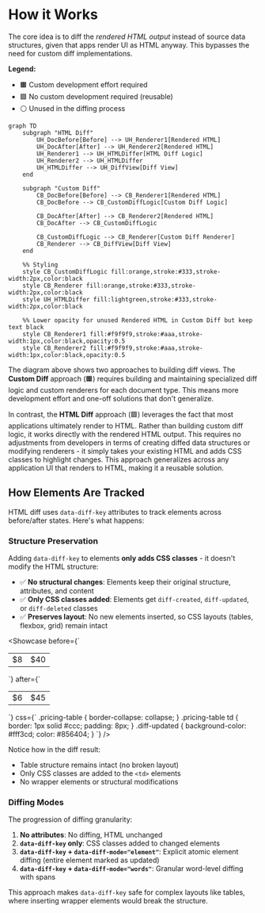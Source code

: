 
# How it Works

The core idea is to diff the _rendered HTML output_ instead of source data structures, given that apps render UI as HTML anyway. This bypasses the need for custom diff implementations.

**Legend:**

- 🟧 Custom development effort required
- 🟩 No custom development required (reusable)
- ⚪ Unused in the diffing process

```mermaid
graph TD
    subgraph "HTML Diff"
        UH_DocBefore[Before] --> UH_Renderer1[Rendered HTML]
        UH_DocAfter[After] --> UH_Renderer2[Rendered HTML]
        UH_Renderer1 --> UH_HTMLDiffer[HTML Diff Logic]
        UH_Renderer2 --> UH_HTMLDiffer
        UH_HTMLDiffer --> UH_DiffView[Diff View]
    end

    subgraph "Custom Diff"
        CB_DocBefore[Before] --> CB_Renderer1[Rendered HTML]
        CB_DocBefore --> CB_CustomDiffLogic[Custom Diff Logic]

        CB_DocAfter[After] --> CB_Renderer2[Rendered HTML]
        CB_DocAfter --> CB_CustomDiffLogic

        CB_CustomDiffLogic --> CB_Renderer[Custom Diff Renderer]
        CB_Renderer --> CB_DiffView[Diff View]
    end

    %% Styling
    style CB_CustomDiffLogic fill:orange,stroke:#333,stroke-width:2px,color:black
    style CB_Renderer fill:orange,stroke:#333,stroke-width:2px,color:black
    style UH_HTMLDiffer fill:lightgreen,stroke:#333,stroke-width:2px,color:black

    %% Lower opacity for unused Rendered HTML in Custom Diff but keep text black
    style CB_Renderer1 fill:#f9f9f9,stroke:#aaa,stroke-width:1px,color:black,opacity:0.5
    style CB_Renderer2 fill:#f9f9f9,stroke:#aaa,stroke-width:1px,color:black,opacity:0.5
```

The diagram above shows two approaches to building diff views. The **Custom Diff** approach (🟧) requires building and maintaining specialized diff logic and custom renderers for each document type. This means more development effort and one-off solutions that don't generalize.

In contrast, the **HTML Diff** approach (🟩) leverages the fact that most applications ultimately render to HTML. Rather than building custom diff logic, it works directly with the rendered HTML output. This requires no adjustments from developers in terms of creating diffed data structures or modifying renderers - it simply takes your existing HTML and adds CSS classes to highlight changes. This approach generalizes across any application UI that renders to HTML, making it a reusable solution.

## How Elements Are Tracked

HTML diff uses `data-diff-key` attributes to track elements across before/after states. Here's what happens:

### Structure Preservation

Adding `data-diff-key` to elements **only adds CSS classes** - it doesn't modify the HTML structure:

- ✅ **No structural changes**: Elements keep their original structure, attributes, and content
- ✅ **Only CSS classes added**: Elements get `diff-created`, `diff-updated`, or `diff-deleted` classes
- ✅ **Preserves layout**: No new elements inserted, so CSS layouts (tables, flexbox, grid) remain intact

<Showcase
  before={`<table class="pricing-table">
  <tr>
    <td data-diff-key="cost">$8</td>
    <td data-diff-key="price">$40</td>
  </tr>
</table>`}
  after={`<table class="pricing-table">
  <tr>
    <td data-diff-key="cost">$6</td>
    <td data-diff-key="price">$45</td>
  </tr>
</table>`}
  css={`
    .pricing-table {
      border-collapse: collapse;
    }
    .pricing-table td {
      border: 1px solid #ccc;
      padding: 8px;
    }
    .diff-updated {
      background-color: #fff3cd;
      color: #856404;
    }
  `}
/>

Notice how in the diff result:

- Table structure remains intact (no broken layout)
- Only CSS classes are added to the `<td>` elements
- No wrapper elements or structural modifications

### Diffing Modes

The progression of diffing granularity:

1. **No attributes**: No diffing, HTML unchanged
2. **`data-diff-key` only**: CSS classes added to changed elements
3. **`data-diff-key` + `data-diff-mode="element"`**: Explicit atomic element diffing (entire element marked as updated)
4. **`data-diff-key` + `data-diff-mode="words"`**: Granular word-level diffing with spans

This approach makes `data-diff-key` safe for complex layouts like tables, where inserting wrapper elements would break the structure.

